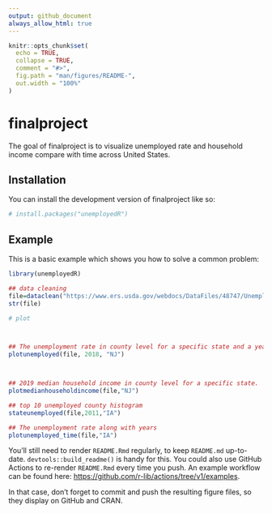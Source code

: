 ```yaml
---
output: github_document
always_allow_html: true
---
```


<!-- README.md is generated from README.Rmd. Please edit that file -->

```r

knitr::opts_chunk$set(
  echo = TRUE,
  collapse = TRUE,
  comment = "#>",
  fig.path = "man/figures/README-",
  out.width = "100%"
)
```

# finalproject

<!-- badges: start -->
<!-- badges: end -->

The goal of finalproject is to visualize unemployed rate and household income compare with time across United States.

## Installation

You can install the development version of finalproject like so:

``` r
# install.packages("unemployedR")
```

## Example

This is a basic example which shows you how to solve a common problem:

```r

library(unemployedR)

## data cleaning
file=dataclean("https://www.ers.usda.gov/webdocs/DataFiles/48747/Unemployment.csv")
str(file)

# plot 



## The unemployment rate in county level for a specific state and a year
plotunemployed(file, 2018, "NJ")



## 2019 median household income in county level for a specific state.
plotmedianhouseholdincome(file,"NJ")

## top 10 unemployed county histogram
stateunemployed(file,2011,"IA")

## The unemployment rate along with years
plotunemployed_time(file,"IA")

```


You'll still need to render `README.Rmd` regularly, to keep `README.md` up-to-date. `devtools::build_readme()` is handy for this. You could also use GitHub Actions to re-render `README.Rmd` every time you push. An example workflow can be found here: <https://github.com/r-lib/actions/tree/v1/examples>.


In that case, don't forget to commit and push the resulting figure files, so they display on GitHub and CRAN.

